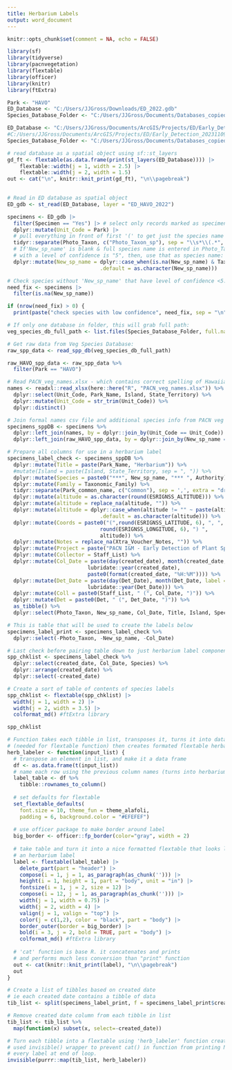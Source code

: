 ```yaml
---
title: Herbarium Labels
output: word_document
---
```

```r
knitr::opts_chunk$set(comment = NA, echo = FALSE)
```

```r

library(sf)
library(tidyverse)
library(pacnvegetation)
library(flextable)
library(officer)
library(knitr)
library(ftExtra)

```


```r
Park <- "HAVO"
ED_Database <- "C:/Users/JJGross/Downloads/ED_2022.gdb"
Species_Database_Folder <- "C:/Users/JJGross/Documents/Databases_copied_local/Veg_species_db"

ED_Database <- "C:/Users/JJGross/Documents/ArcGIS/Projects/ED/Early_Detection_20231109.gdb"
#C:/Users/JJGross/Documents/ArcGIS/Projects/ED/Early_Detection_20231109.gdb
Species_Database_Folder <- "C:/Users/JJGross/Documents/Databases_copied_local/Veg_species_db"
```

```r
# read database as a spatial object using sf::st_layers
gd_ft <- flextable(as.data.frame(print(st_layers(ED_Database)))) |>
    flextable::width(j = 1, width = 2.5) |>
    flextable::width(j = 2, width = 1.5) 
out <- cat("\n", knitr::knit_print(gd_ft), "\n\\pagebreak") 
  
```


```r

# Read in ED database as spatial object
ED_gdb <- st_read(ED_Database, layer = "ED_HAVO_2022")

specimens <- ED_gdb |>
  filter(Specimen == "Yes") |> # select only records marked as specimens
  dplyr::mutate(Unit_Code = Park) |>
  # pull everything in front of first '(' to get just the species name in 'Photo_Taxon'
  tidyr::separate(Photo_Taxon, c("Photo_Taxon_sp"), sep = "\\s*\\(.*", remove = FALSE) |>  
  # If'New_sp_name' is blank & full species name is entered in Photo_Taxon 
  # with a level of confidence is "5", then, use that as species name: 
  dplyr::mutate(New_sp_name = dplyr::case_when(is.na(New_sp_name) & Taxon_LOC == 5 ~ Photo_Taxon_sp,
                              .default = as.character(New_sp_name)))

# Check species without 'New_sp_name' that have level of confidence <5:  
need_fix <- specimens |>
  filter(is.na(New_sp_name)) 

if (nrow(need_fix) > 0) {
  print(paste("check species with low confidence", need_fix, sep = "\n"))}

```


```r
# If only one database in folder, this will grab full path:
veg_species_db_full_path <- list.files(Species_Database_Folder, full.names = TRUE)

# Get raw data from Veg Species Database:
raw_spp_data <- read_spp_db(veg_species_db_full_path) 

raw_HAVO_spp_data <- raw_spp_data %>%
  filter(Park == "HAVO") 

# Read PACN_veg_names.xlsx - which contains correct spelling of Hawaiian place names
names <- readxl::read_xlsx(here::here("R", "PACN_veg_names.xlsx")) %>%
  dplyr::select(Unit_Code, Park_Name, Island, State_Territory) %>%
  dplyr::mutate(Unit_Code = str_trim(Unit_Code)) %>%
  dplyr::distinct()

# Join formal names csv file and additional species info from PACN veg species database
specimens_sppDB <- specimens %>%
  dplyr::left_join(names, by = dplyr::join_by(Unit_Code == Unit_Code)) %>%
  dplyr::left_join(raw_HAVO_spp_data, by = dplyr::join_by(New_sp_name == Scientific_name)) 

# Prepare all columns for use in a herbarium label  
specimens_label_check <- specimens_sppDB %>%
  dplyr::mutate(Title = paste(Park_Name, "Herbarium")) %>%
  #mutate(Island = paste(Island, State_Territory, sep = ", ")) %>% 
  dplyr::mutate(Species = paste0("***", New_sp_name, "*** ", Authority)) %>%
  dplyr::mutate(Family = Taxonomic_Family) %>%
  tidyr::separate(Park_common_name, c("Common"), sep = ',', extra = "drop") %>%
  dplyr::mutate(altitude = as.character(round(ESRIGNSS_ALTITUDE))) %>%
  dplyr::mutate(altitude = replace_na(altitude, "")) %>%
  dplyr::mutate(altitude = dplyr::case_when(altitude != "" ~ paste(altitude, "m"),
                              .default = as.character(altitude))) %>%
  dplyr::mutate(Coords = paste0("(",round(ESRIGNSS_LATITUDE, 6), ", ", 
                              round(ESRIGNSS_LONGITUDE, 6), ") ", 
                              altitude)) %>%
  dplyr::mutate(Notes = replace_na(Xtra_Voucher_Notes, "")) %>%
  dplyr::mutate(Project = paste("PACN I&M - Early Detection of Plant Species")) %>%
  dplyr::mutate(Collector = Staff_List) %>%
  dplyr::mutate(Col_Date = paste(day(created_date), month(created_date, label = TRUE), 
                          lubridate::year(created_date), 
                          paste0(format(created_date, "%H:%M")))) %>%
  dplyr::mutate(Det_Date = paste(day(Det_Date), month(Det_Date, label = TRUE), 
                          lubridate::year(Det_Date))) %>%
  dplyr::mutate(Coll = paste0(Staff_List, " (", Col_Date, ")")) %>%
  dplyr::mutate(Det = paste0(Det, " (", Det_Date, ")")) %>%
  as_tibble() %>%
  dplyr::select(Photo_Taxon, New_sp_name, Col_Date, Title, Island, Species, Family, Common, Locality, Coords, Habitat, Project, Coll, Det, Notes, created_date) 

# This is table that will be used to create the labels below
specimens_label_print <- specimens_label_check %>%
  dplyr::select(-Photo_Taxon, -New_sp_name, -Col_Date) 

# Last check before pairing table down to just herbarium label components
spp_chklist <- specimens_label_check %>%
  dplyr::select(created_date, Col_Date, Species) %>%
  dplyr::arrange(created_date) %>%
  dplyr::select(-created_date)

# Create a sort of table of contents of species labels
spp_chklist <- flextable(spp_chklist) |>
  width(j = 1, width = 2) |>
  width(j = 2, width = 3.5) |>
  colformat_md() #ftExtra library

spp_chklist

```
\newpage

```r
# Function takes each tibble in list, transposes it, turns it into data.frame 
# (needed for flextable function) then creates formated flextable herbarium label 
herb_labeler <- function(input_list) {
  # transpose an element in list, and make it a data frame
  df <- as.data.frame(t(input_list))
  # name each row using the previous column names (turns into herbarium label format)
  label_table <- df %>%
    tibble::rownames_to_column()
  
  # set defaults for flextable
  set_flextable_defaults(
    font.size = 10, theme_fun = theme_alafoli,
    padding = 6, background.color = "#EFEFEF")
  
  # use officer package to make border around label
  big_border <- officer::fp_border(color="gray", width = 2)
  
  # take table and turn it into a nice formatted flextable that looks like
  # an herbarium label
  label <- flextable(label_table) |>
    delete_part(part = "header") |>
    compose(i = 1, j = 1, as_paragraph(as_chunk(''))) |>
    height(i = 1, height = 1, part = "body", unit = "in") |>
    fontsize(i = 1, j = 2, size = 12) |>
    compose(i = 12, j = 1, as_paragraph(as_chunk(''))) |>
    width(j = 1, width = 0.75) |>
    width(j = 2, width = 4) |>
    valign(j = 1, valign = "top") |>
    color(j = c(1,2), color = "black", part = "body") |>
    border_outer(border = big_border) |>
    bold(i = 3, j = 2, bold = TRUE, part = "body") |>
    colformat_md() #ftExtra library
  
  # 'cat' function is base R. it concatenates and prints 
  # and performs much less conversion than "print" function
  out <- cat(knitr::knit_print(label), "\n\\pagebreak")
  out
}

# Create a list of tibbles based on created date
# ie each created date contains a tibble of data
tib_list <- split(specimens_label_print, f = specimens_label_print$created_date)

# Remove created date column from each tibble in list
tib_list <- tib_list %>%
  map(function(x) subset(x, select=-created_date))

# Turn each tibble into a flextable using 'herb_labeler' function created above
# used invisible() wrapper to prevent cat() in function from printing NULL for 
# every label at end of loop. 
invisible(purrr::map(tib_list, herb_labeler)) 

```
